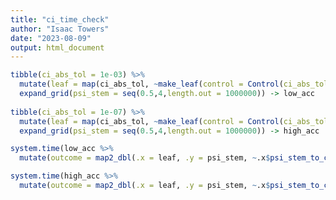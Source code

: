 ```yaml
---
title: "ci_time_check"
author: "Isaac Towers"
date: "2023-08-09"
output: html_document
---
```


```r
tibble(ci_abs_tol = 1e-03) %>%
  mutate(leaf = map(ci_abs_tol, ~make_leaf(control = Control(ci_abs_tol = .x)))) %>%
  expand_grid(psi_stem = seq(0.5,4,length.out = 1000000)) -> low_acc
  
tibble(ci_abs_tol = 1e-07) %>%
  mutate(leaf = map(ci_abs_tol, ~make_leaf(control = Control(ci_abs_tol = .x)))) %>%
  expand_grid(psi_stem = seq(0.5,4,length.out = 1000000)) -> high_acc

system.time(low_acc %>%
  mutate(outcome = map2_dbl(.x = leaf, .y = psi_stem, ~.x$psi_stem_to_ci(.y)))) -> low_out

system.time(high_acc %>%
  mutate(outcome = map2_dbl(.x = leaf, .y = psi_stem, ~.x$psi_stem_to_ci(.y)))) -> high_out
```

